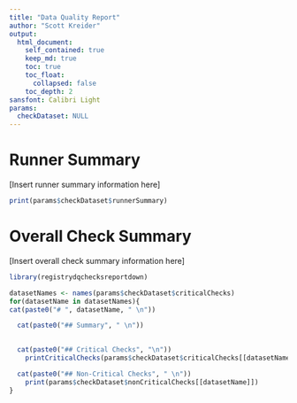 ```yaml
---
title: "Data Quality Report"
author: "Scott Kreider"
output:
  html_document:
    self_contained: true
    keep_md: true
    toc: true
    toc_float:
      collapsed: false
    toc_depth: 2
sansfont: Calibri Light
params:
  checkDataset: NULL
---
```


# Runner Summary

[Insert runner summary information here]
```r
print(params$checkDataset$runnerSummary)
```

# Overall Check Summary

[Insert overall check summary information here]


```r
library(registrydqchecksreportdown)

datasetNames <- names(params$checkDataset$criticalChecks)
for(datasetName in datasetNames){
cat(paste0("# ", datasetName, " \n"))

  cat(paste0("## Summary", " \n"))

    
  cat(paste0("## Critical Checks", "\n"))
    printCriticalChecks(params$checkDataset$criticalChecks[[datasetName]])

  cat(paste0("## Non-Critical Checks", " \n"))
    print(params$checkDataset$nonCriticalChecks[[datasetName]])
}
```
